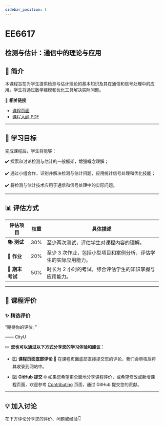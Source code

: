 ```yaml
---
sidebar_position: 1
---
```


# EE6617
## 检测与估计：通信中的理论与应用

## **📘 简介**
本课程旨在为学生提供检测与估计理论的基本知识及其在通信和信号处理中的应用。学生将通过数学建模和优化工具解决实际问题。

🔗 **相关链接**
- [课程页面](https://www.cityu.edu.hk/catalogue/pg/202425/course/EE6617.htm)
- [课程大纲 PDF](https://www.cityu.edu.hk/catalogue/pg/202425/course/EE6617.pdf)

---

## **🎯 学习目标**

完成课程后，学生将能够：

✔️ 探索和讨论检测与估计的一般框架，增强概念理解；

✔️ 通过小组合作，识别并解决检测与估计问题，应用统计信号处理和优化技能；

✔️ 将检测与估计技术应用于通信和信号处理中的实际问题。

---

## **📊 评估方式**

| **评估项目**          | **权重** | **具体描述**                                                                                       |
|----------------------|---------|---------------------------------------------------------------------------------------------------|
| **📚 测试**            | 30%     | 至少两次测试，评估学生对课程内容的理解。                                                          |
| **📝 作业**           | 20%     | 至少 3 次作业，包括小型项目和案例分析，评估学生的实际应用能力。                                      |
| **📖 期末考试**       | 50%     | 时长为 2 小时的考试，综合评估学生的知识掌握与应用能力。                                             |

---

## **💬 课程评价**

### ✨ **精选评价**
<div className={commentStyles.commentBox}>
    <p className={commentStyles.commentText}>
        “期待你的评价。”
    </p>
    <p className={commentStyles.commentAuthor}>—— CityU</p>
</div>

✏️ **您也可以通过以下方式分享您的学习体验和建议：**

- 1️⃣ **课程页面底部评论**
💬 在课程页面底部直接提交您的评论，我们会审核后将其收录到网站中。

- 2️⃣ **GitHub 提交**
🌐 如果您希望更全面地分享课程评价，或希望修改或新增课程页面，欢迎参考 [Contributing](https://penjc.github.io/cityU-navigator/contributing) 页面，通过 GitHub 提交您的贡献。

---

## **💡 加入讨论**

在下方评论分享您的评价、问题或经验👇
<Utterances />